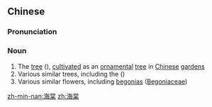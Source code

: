 ==Chinese==
{{zh-forms|[[sea]]|{{nowrap|[[crab apple]]}}}}
{{wikipedia|lang=zh}}
{{wikipedia|Malus spectabilis|Chinese crabapple}}

===Pronunciation===
{{zh-pron
|m=hǎitáng
|c=hoi2 tong4
|mn=hái-tông
|cat=n
}}

===Noun===
{{zh-noun}}

# The {{vern|Chinese crabapple}} [[tree]] ({{taxlink|Malus spectabilis|species|noshow=1}}), [[cultivate]]d as an [[ornamental]] [[tree]] in [[Chinese]] [[garden]]s
# Various similar trees, including the {{vern|Hall crabapple}} ({{taxlink|Malus halliana|species|noshow=1}})
# Various similar flowers, including [[begonia]]s ([[Begoniaceae]])

[[zh-min-nan:海棠]]
[[zh:海棠]]